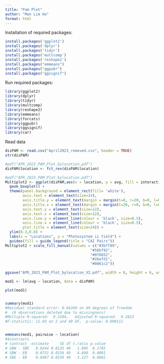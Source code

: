 ```yaml
---
title: "Pam Plot"
author: "Man Lim Ho"
format: html
---
```


Installation of required packages:

```r
install.packages('ggplot2')
install.packages('dplyr')
install.packages('tidyr')
install.packages('multcomp')
install.packages('reshape2')
install.packages("emmeans")
install.packages("ggpubr")
install.packages("ggsignif")
```

Run required packages:

```r
library(ggplot2)
library(dplyr)
library(tidyr)
library(multcomp)
library(reshape2)
library(emmeans)
library(forcats)
library(ggpubr)
library(ggsignif)
library(car)
```

Read data

```r
disPAM <- read.csv("April2023_removed.csv", header = TRUE)
str(disPAM)

```

```r
#pdf("APR_2023_PAM_Plot_bylocation.pdf")
disPAM$location <- fct_rev(disPAM$location)
```

```r
#pdf("APR_2023_PAM_Plot_bylocation.pdf")
Multiplot2 <- ggplot(disPAM,aes(x = location, y = avg, fill = interaction)) +
  geom_boxplot() +
  theme(panel.background = element_rect(fill= 'white'),
        axis.text = element_text(size=24),
        axis.title.y = element_text(margin = margin(t=0, r=20, b=0, l=0), size = 18),
        axis.title.x = element_text(margin = margin(t=20, r=0, b=0, l=0), size = 18),
        axis.text.y = element_text(size=12),
        axis.text.x = element_text(size=12),
        axis.line.y = element_line(colour = 'black', size=0.5),
        axis.line.x = element_line(colour = 'black', size=0.5),
        plot.title = element_text(size=24)) +
  ylim(0.3,0.8) +
  labs(x = "Locations", y = "Photosystem ii Yield") +
  guides(fill = guide_legend(title = "CAI Pairs"))
Multiplot2 + scale_fill_manual(values = c("#3bff89",
                                       "#56bf92",
                                       "#0f6652",
                                       "#26afd1",
                                       "#0061c2"))

ggsave("APR_2023_PAM_Plot_bylocation_V2.pdf", width = 8, height = 6, units = "in")

```

```r
mod1 <- lm(avg ~ location, data = disPAM)

plot(mod1)


summary(mod1)
#Residual standard error: 0.04269 on 49 degrees of freedom
#  (8 observations deleted due to missingness)
#Multiple R-squared:  0.3104,	Adjusted R-squared:  0.2823 
#F-statistic: 11.03 on 2 and 49 DF,  p-value: 0.000111


emmeans(mod1, pairwise ~ location)
#$contrasts
# contrast  estimate     SE df t.ratio p.value
# SBW - SBE   0.0244 0.0135 49   1.805  0.1785
# SBW - EB    0.0731 0.0156 49   4.690  0.0001
# SBE - EB    0.0487 0.0156 49   3.127  0.0082

```